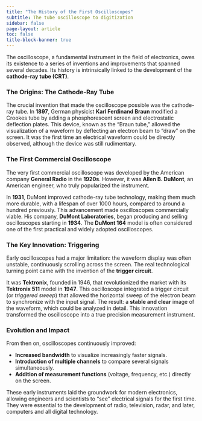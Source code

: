 ```yaml
---
title: "The History of the First Oscilloscopes"
subtitle: The tube oscilloscope to digitization
sidebar: false
page-layout: article
toc: false
title-block-banner: true
---
```

The oscilloscope, a fundamental instrument in the field of electronics, owes its existence to a series of inventions and improvements that spanned several decades. Its history is intrinsically linked to the development of the **cathode-ray tube (CRT)**.

### The Origins: The Cathode-Ray Tube

The crucial invention that made the oscilloscope possible was the cathode-ray tube. In **1897**, German physicist **Karl Ferdinand Braun** modified a Crookes tube by adding a phosphorescent screen and electrostatic deflection plates. This device, known as the "Braun tube," allowed the visualization of a waveform by deflecting an electron beam to "draw" on the screen. It was the first time an electrical waveform could be directly observed, although the device was still rudimentary.


### The First Commercial Oscilloscope

The very first commercial oscilloscope was developed by the American company **General Radio** in the **1920s**. However, it was **Allen B. DuMont**, an American engineer, who truly popularized the instrument.

In **1931**, DuMont improved cathode-ray tube technology, making them much more durable, with a lifespan of over 1000 hours, compared to around a hundred previously. This advancement made oscilloscopes commercially viable. His company, **DuMont Laboratories**, began producing and selling oscilloscopes starting in **1934**. The **DuMont 164** model is often considered one of the first practical and widely adopted oscilloscopes.

### The Key Innovation: Triggering

Early oscilloscopes had a major limitation: the waveform display was often unstable, continuously scrolling across the screen. The real technological turning point came with the invention of the **trigger circuit**.

It was **Tektronix**, founded in 1946, that revolutionized the market with its **Tektronix 511** model in **1947**. This oscilloscope integrated a trigger circuit (or *triggered sweep*) that allowed the horizontal sweep of the electron beam to synchronize with the input signal. The result: a **stable and clear** image of the waveform, which could be analyzed in detail. This innovation transformed the oscilloscope into a true precision measurement instrument.

### Evolution and Impact

From then on, oscilloscopes continuously improved:

* **Increased bandwidth** to visualize increasingly faster signals.
* **Introduction of multiple channels** to compare several signals simultaneously.
* **Addition of measurement functions** (voltage, frequency, etc.) directly on the screen.

These early instruments laid the groundwork for modern electronics, allowing engineers and scientists to "see" electrical signals for the first time. They were essential to the development of radio, television, radar, and later, computers and all digital technology.




